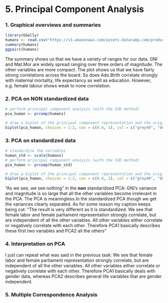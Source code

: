 # 5. Principal Component Analysis

### 1. Graphical overviews and summaries
```r
library(GGally)
humans <- read.csv("https://s3.amazonaws.com/assets.datacamp.com/production/course_2218/datasets/human2.txt", row.names = 1, header= TRUE)
summary(humans)
ggpairs(humans)
```
The summary shows us that we have a variety of ranges for our data. GNI and Mat.Mor are widely spread ranging over three orders of magnitude. The other variables are more compact. The plot shows us that we have fairly strong correlations across the board. So does Ado.Birth correlate strongly with maternal mortality, life expectancy as well as education. However, e.g. female labour shows weak to none correlation.

### 2. PCA on **NON** standardized data
```r
# perform principal component analysis (with the SVD method)
pca_human <- prcomp(humans)

# draw a biplot of the principal component representation and the original variables
biplot(pca_human, choices = 1:2, cex = c(0.6, 1), col = c("grey40", "deeppink2"))
```


### 3. PCA on **standardized** data
```r
# standardize the variables
human_std <- scale(humans)
# perform principal component analysis (with the SVD method)
pca_human <- prcomp(human_std)

# draw a biplot of the principal component representation and the original variables
biplot(pca_human, choices = 1:2, cex = c(0.6, 1), col = c("grey40", "deeppink2")) + title("The result is very different as it is standardized. We see that female labor and female parliament representation strongly correlate, but are independent of all the other variables. All other variables either correlate or negatively correlate with each other. Therefore PCA1 basically describes these first two variables and PCA2 all the others", line = -20, cex = 0.5)
```
"As we see, we see nothing" in the **non** standaridzed PCA: GNI's variance and magnitude is so large that all the other variables become irrelevant in the PCA. The PCA is meaningless.In the standardized PCA though we get the variances clearly separated.
As for some reason my caption keeps being cut: "The result is very different as it is standardized. We see that female labor and female parliament representation strongly correlate, but are independent of all the other variables. All other variables either correlate or negatively correlate with each other. Therefore PCA1 basically describes these first two variables and PCA2 all the others"

### 4. Interpretation on PCA

I just can repeat what was said in the previous task: We see that female labor and female parliament representation strongly correlate, but are independent of all the other variables. All other variables either correlate or negatively correlate with each other. Therefore PCA1 basically deals with gender data, whereas PCA2 describes general life variables that are gender independent.

### 5. Multiple Correspondence Analysis
```r

```

```r

```

```r

```

```r

```